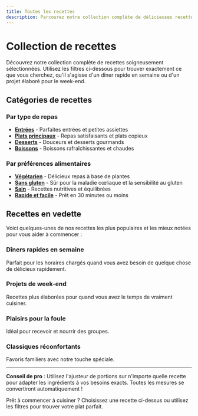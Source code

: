 ```yaml
---
title: Toutes les recettes
description: Parcourez notre collection complète de délicieuses recettes avec filtrage intelligent et fonctionnalités interactives.
---
```



# Collection de recettes

Découvrez notre collection complète de recettes soigneusement sélectionnées. Utilisez les filtres ci-dessous pour trouver exactement ce que vous cherchez, qu'il s'agisse d'un dîner rapide en semaine ou d'un projet élaboré pour le week-end.

<RecipeGrid />

## Catégories de recettes

### Par type de repas
- **[Entrées](/fr/recipes/appetizers/)** - Parfaites entrées et petites assiettes
- **[Plats principaux](/fr/recipes/main-courses/)** - Repas satisfaisants et plats copieux  
- **[Desserts](/fr/recipes/desserts/)** - Douceurs et desserts gourmands
- **[Boissons](/fr/recipes/beverages/)** - Boissons rafraîchissantes et chaudes

### Par préférences alimentaires
- **[Végétarien](/fr/categories/vegetarian/)** - Délicieux repas à base de plantes
- **[Sans gluten](/fr/categories/gluten-free/)** - Sûr pour la maladie cœliaque et la sensibilité au gluten
- **[Sain](/fr/categories/healthy/)** - Recettes nutritives et équilibrées
- **[Rapide et facile](/fr/categories/quick-easy/)** - Prêt en 30 minutes ou moins

## Recettes en vedette

Voici quelques-unes de nos recettes les plus populaires et les mieux notées pour vous aider à commencer :

### Dîners rapides en semaine
Parfait pour les horaires chargés quand vous avez besoin de quelque chose de délicieux rapidement.

### Projets de week-end  
Recettes plus élaborées pour quand vous avez le temps de vraiment cuisiner.

### Plaisirs pour la foule
Idéal pour recevoir et nourrir des groupes.

### Classiques réconfortants
Favoris familiers avec notre touche spéciale.

---

**Conseil de pro** : Utilisez l'ajusteur de portions sur n'importe quelle recette pour adapter les ingrédients à vos besoins exacts. Toutes les mesures se convertiront automatiquement !

Prêt à commencer à cuisiner ? Choisissez une recette ci-dessus ou utilisez les filtres pour trouver votre plat parfait.